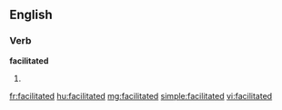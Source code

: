 ==English==

===Verb===
'''facilitated'''

# {{past of|[[facilitate]]}}

[[fr:facilitated]]
[[hu:facilitated]]
[[mg:facilitated]]
[[simple:facilitated]]
[[vi:facilitated]]